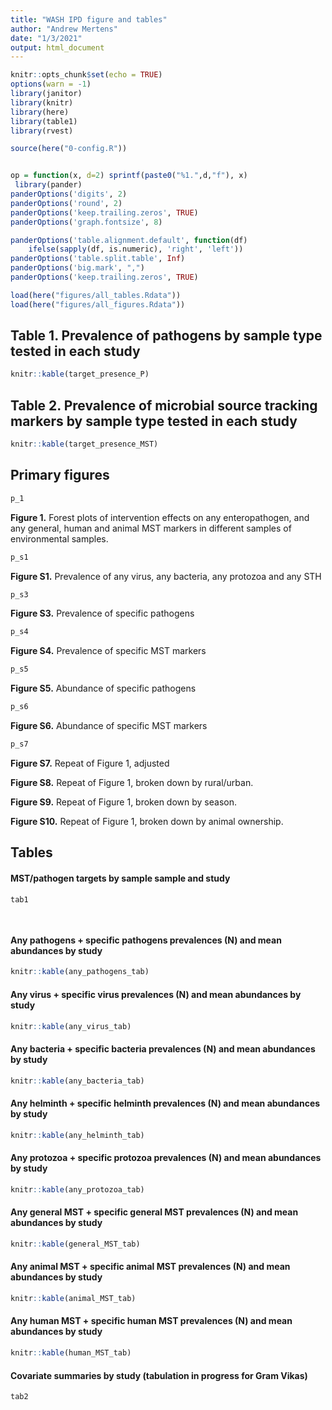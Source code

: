```yaml
---
title: "WASH IPD figure and tables"
author: "Andrew Mertens"
date: "1/3/2021"
output: html_document
---
```



```r
knitr::opts_chunk$set(echo = TRUE)
options(warn = -1) 
library(janitor)
library(knitr)
library(here)
library(table1)
library(rvest)

source(here("0-config.R"))


op = function(x, d=2) sprintf(paste0("%1.",d,"f"), x) 
 library(pander)
panderOptions('digits', 2)
panderOptions('round', 2)
panderOptions('keep.trailing.zeros', TRUE)
panderOptions('graph.fontsize', 8)

panderOptions('table.alignment.default', function(df)
    ifelse(sapply(df, is.numeric), 'right', 'left'))
panderOptions('table.split.table', Inf)
panderOptions('big.mark', ",")
panderOptions('keep.trailing.zeros', TRUE)

load(here("figures/all_tables.Rdata"))
load(here("figures/all_figures.Rdata"))

```

## Table 1. Prevalence of pathogens by sample type tested in each study

```r
knitr::kable(target_presence_P)

```

## Table 2. Prevalence of microbial source tracking markers by sample type tested in each study

```r
knitr::kable(target_presence_MST)

```


## Primary figures


```r

p_1

```

__Figure 1.__ Forest plots of intervention effects on any enteropathogen, and any general,  human and animal MST markers in different samples of environmental samples.

```r
p_s1
```

__Figure S1.__ Prevalence of any virus, any bacteria, any protozoa and any STH 


```r
p_s3
```

__Figure S3.__ Prevalence of specific pathogens 


```r
p_s4
```
__Figure S4.__ Prevalence of specific MST markers 


```r
p_s5
```

__Figure S5.__ Abundance of specific pathogens 


```r
p_s6
```

__Figure S6.__ Abundance of specific MST markers 


```r
p_s7
```

__Figure S7.__ Repeat of Figure 1, adjusted  


<!-- # ```{r, echo=F, warning=F, message=F, fig.width = 10, fig.height = 10} -->
<!-- # p_s8 -->
<!-- # ``` -->

__Figure S8.__ Repeat of Figure 1, broken down by rural/urban.

__Figure S9.__ Repeat of Figure 1, broken down by season. 

__Figure S10.__ Repeat of Figure 1, broken down by  animal ownership.




## Tables

#### MST/pathogen targets by sample sample and study

```r


tab1

            
```

#### Any pathogens + specific pathogens prevalences (N) and mean abundances by study

```r
knitr::kable(any_pathogens_tab)
```

#### Any virus + specific virus prevalences (N) and mean abundances by study

```r
knitr::kable(any_virus_tab)
```

#### Any bacteria + specific bacteria prevalences (N) and mean abundances by study

```r
knitr::kable(any_bacteria_tab)
```

#### Any helminth + specific helminth prevalences (N) and mean abundances by study

```r
knitr::kable(any_helminth_tab)
```

#### Any protozoa + specific protozoa prevalences (N) and mean abundances by study

```r
knitr::kable(any_protozoa_tab)
```

#### Any general MST + specific general MST prevalences (N) and mean abundances by study

```r
knitr::kable(general_MST_tab)
```

#### Any animal MST + specific animal MST prevalences (N) and mean abundances by study

```r
knitr::kable(animal_MST_tab)
```

#### Any human MST + specific human MST prevalences (N) and mean abundances by study

```r
knitr::kable(human_MST_tab)
```



#### Covariate summaries by study (tabulation in progress for Gram Vikas)

```r

tab2
            
```
